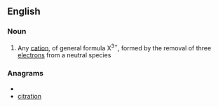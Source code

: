 ==English==

===Noun===
{{en-noun}}

#{{chemistry}} Any [[cation]], of general formula X<sup>3+</sup>, formed by the removal of three [[electron]]s from a neutral species

===Anagrams===
* {{alphagram|aciinortt}}
* [[citration#English|citration]]